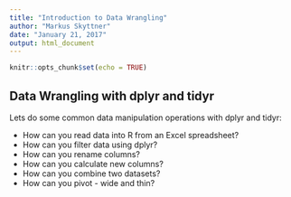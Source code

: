 ```yaml
---
title: "Introduction to Data Wrangling"
author: "Markus Skyttner"
date: "January 21, 2017"
output: html_document
---
```


```r
knitr::opts_chunk$set(echo = TRUE)
```

## Data Wrangling with dplyr and tidyr

Lets do some common data manipulation operations with dplyr and tidyr:

- How can you read data into R from an Excel spreadsheet?
- How can you filter data using dplyr?
- How can you rename columns?
- How can you calculate new columns?
- How can you combine two datasets?
- How can you pivot - wide and thin?

